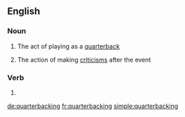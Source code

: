 ==English==

===Noun===
{{en-noun|-}}

# {{context|American football|lang=en}} The act of playing as a [[quarterback]]
# {{context|US|lang=en}} The action of making [[criticism]]s after the event

===Verb===
{{head|en|present participle}}

# {{present participle of|quarterback|lang=en}}

[[de:quarterbacking]]
[[fr:quarterbacking]]
[[simple:quarterbacking]]